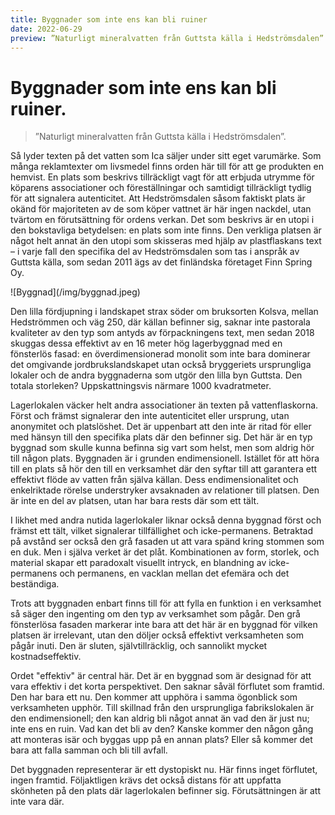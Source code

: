 ```yaml
---
title: Byggnader som inte ens kan bli ruiner
date: 2022-06-29
preview: ”Naturligt mineralvatten från Guttsta källa i Hedströmsdalen” - Så lyder texten på det vatten som Ica säljer under sitt eget varumärke...
---
```


# Byggnader som inte ens kan bli ruiner.

> ”Naturligt mineralvatten från Guttsta källa i Hedströmsdalen”.

Så lyder texten på det vatten som Ica säljer under sitt eget varumärke. Som många reklamtexter om livsmedel finns orden här till för att ge produkten en hemvist. En plats som beskrivs tillräckligt vagt för att erbjuda utrymme för köparens associationer och föreställningar och samtidigt tillräckligt tydlig för att signalera autenticitet. Att Hedströmsdalen såsom faktiskt plats är okänd för majoriteten av de som köper vattnet är här ingen nackdel, utan tvärtom en förutsättning för ordens verkan. Det som beskrivs är en utopi i den bokstavliga betydelsen: en plats som inte finns. Den verkliga platsen är något helt annat än den utopi som skisseras med hjälp av plastflaskans text – i varje fall den specifika del av Hedströmsdalen som tas i anspråk av Guttsta källa, som sedan 2011 ägs av det finländska företaget Finn Spring Oy.

<div style={{float: 'left', paddingRight: '2rem'}}> ![Byggnad](/img/byggnad.jpeg) </div>
<div>

Den lilla fördjupning i landskapet strax söder om bruksorten Kolsva, mellan Hedströmmen och väg 250, där källan befinner sig, saknar inte pastorala kvaliteter av den typ som antyds av förpackningens text, men sedan 2018 skuggas dessa effektivt av en 16 meter hög lagerbyggnad med en fönsterlös fasad: en överdimensionerad monolit som inte bara dominerar det omgivande jordbrukslandskapet utan också bryggeriets ursprungliga lokaler och de andra byggnaderna som utgör den lilla byn Guttsta. Den totala storleken? Uppskattningsvis närmare 1000 kvadratmeter.

</div>

Lagerlokalen väcker helt andra associationer än texten på vattenflaskorna. Först och främst signalerar den inte autenticitet eller ursprung, utan anonymitet och platslöshet. Det är uppenbart att den inte är ritad för eller med hänsyn till den specifika plats där den befinner sig. Det här är en typ byggnad som skulle kunna befinna sig vart som helst, men som aldrig hör till någon plats. Byggnaden är i grunden endimensionell. Istället för att höra till en plats så hör den till en verksamhet där den syftar till att garantera ett effektivt flöde av vatten från själva källan. Dess endimensionalitet och enkelriktade rörelse understryker avsaknaden av relationer till platsen. Den är inte en del av platsen, utan har bara rests där som ett tält.

I likhet med andra nutida lagerlokaler liknar också denna byggnad först och främst ett tält, vilket signalerar tillfällighet och icke-permanens. Betraktad på avstånd ser också den grå fasaden ut att vara spänd kring stommen som en duk. Men i själva verket är det plåt. Kombinationen av form, storlek, och material skapar ett paradoxalt visuellt intryck, en blandning av icke-permanens och permanens, en vacklan mellan det efemära och det beständiga.

Trots att byggnaden enbart finns till för att fylla en funktion i en verksamhet så säger den ingenting om den typ av verksamhet som pågår. Den grå fönsterlösa fasaden markerar inte bara att det här är en byggnad för vilken platsen är irrelevant, utan den döljer också effektivt verksamheten som pågår inuti. Den är sluten, självtillräcklig, och sannolikt mycket kostnadseffektiv.

Ordet "effektiv" är central här. Det är en byggnad som är designad för att vara effektiv i det korta perspektivet. Den saknar såväl förflutet som framtid. Den har bara ett nu. Den kommer att upphöra i samma ögonblick som verksamheten upphör. Till skillnad från den ursprungliga fabrikslokalen är den endimensionell; den kan aldrig bli något annat än vad den är just nu; inte ens en ruin. Vad kan det bli av den? Kanske kommer den någon gång att monteras isär och byggas upp på en annan plats? Eller så kommer det bara att falla samman och bli till avfall.

Det byggnaden representerar är ett dystopiskt nu. Här finns inget förflutet, ingen framtid. Följaktligen krävs det också distans för att uppfatta skönheten på den plats där lagerlokalen befinner sig. Förutsättningen är att inte vara där.
